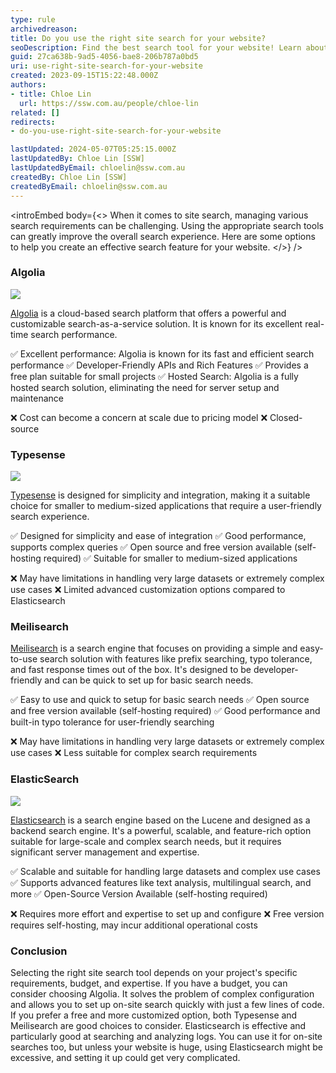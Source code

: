 ```yaml
---
type: rule
archivedreason:
title: Do you use the right site search for your website?
seoDescription: Find the best search tool for your website! Learn about Algolia, Typesense, Meilisearch, and Elasticsearch. They help make searching on your site better. Choose the one that's right for you. It's important for happy users and easy browsing
guid: 27ca638b-9ad5-4056-bae8-206b787a0bd5
uri: use-right-site-search-for-your-website
created: 2023-09-15T15:22:48.000Z
authors:
- title: Chloe Lin
  url: https://ssw.com.au/people/chloe-lin
related: []
redirects:
- do-you-use-right-site-search-for-your-website

lastUpdated: 2024-05-07T05:25:15.000Z
lastUpdatedBy: Chloe Lin [SSW]
lastUpdatedByEmail: chloelin@ssw.com.au
createdBy: Chloe Lin [SSW]
createdByEmail: chloelin@ssw.com.au
---
```



<introEmbed
  body={<>
When it comes to site search, managing various search requirements can be challenging. Using the appropriate search tools can greatly improve the overall search experience. Here are some options to help you create an effective search feature for your website.
  </>}
/>
### Algolia

![](/uploads/rules/use-right-site-search-for-your-website/algolia.png)

[Algolia](https://www.algolia.com/) is a cloud-based search platform that offers a powerful and customizable search-as-a-service solution. It is known for its excellent real-time search performance.

✅ Excellent performance: Algolia is known for its fast and efficient search performance
✅ Developer-Friendly APIs and Rich Features
✅ Provides a free plan suitable for small projects
✅ Hosted Search: Algolia is a fully hosted search solution, eliminating the need for server setup and maintenance

❌ Cost can become a concern at scale due to pricing model
❌ Closed-source

### Typesense

![](https://typesense.org/favicon.png)

[Typesense](https://typesense.org/) is designed for simplicity and integration, making it a suitable choice for smaller to medium-sized applications that require a user-friendly search experience.

✅ Designed for simplicity and ease of integration
✅ Good performance, supports complex queries
✅ Open source and free version available (self-hosting required)
✅ Suitable for smaller to medium-sized applications

❌ May have limitations in handling very large datasets or extremely complex use cases
❌ Limited advanced customization options compared to Elasticsearch

### Meilisearch

<youtubeEmbed url="https://www.youtube.com/watch?v=0h7u6we_8sg&t=463s" description="Video: Next Generation Search Engine with Meilisearch (15 min)" />

[Meilisearch](https://www.meilisearch.com/) is a search engine that focuses on providing a simple and easy-to-use search solution with features like prefix searching, typo tolerance, and fast response times out of the box. It's designed to be developer-friendly and can be quick to set up for basic search needs.

✅ Easy to use and quick to setup for basic search needs
✅ Open source and free version available (self-hosting required)
✅ Good performance and built-in typo tolerance for user-friendly searching

❌ May have limitations in handling very large datasets or extremely complex use cases
❌ Less suitable for complex search requirements

### ElasticSearch

![](/uploads/rules/use-right-site-search-for-your-website/elasticsearch.png)

[Elasticsearch](https://www.elastic.co/) is a search engine based on the Lucene and designed as a backend search engine. It's a powerful, scalable, and feature-rich option suitable for large-scale and complex search needs, but it requires significant server management and expertise.

✅ Scalable and suitable for handling large datasets and complex use cases
✅ Supports advanced features like text analysis, multilingual search, and more
✅ Open-Source Version Available (self-hosting required)

❌ Requires more effort and expertise to set up and configure
❌ Free version requires self-hosting, may incur additional operational costs

### Conclusion

Selecting the right site search tool depends on your project's specific requirements, budget, and expertise.
If you have a budget, you can consider choosing Algolia. It solves the problem of complex configuration and allows you to set up on-site search quickly with just a few lines of code.
If you prefer a free and more customized option, both Typesense and Meilisearch are good choices to consider.
Elasticsearch is effective and particularly good at searching and analyzing logs. You can use it for on-site searches too, but unless your website is huge, using Elasticsearch might be excessive, and setting it up could get very complicated.
